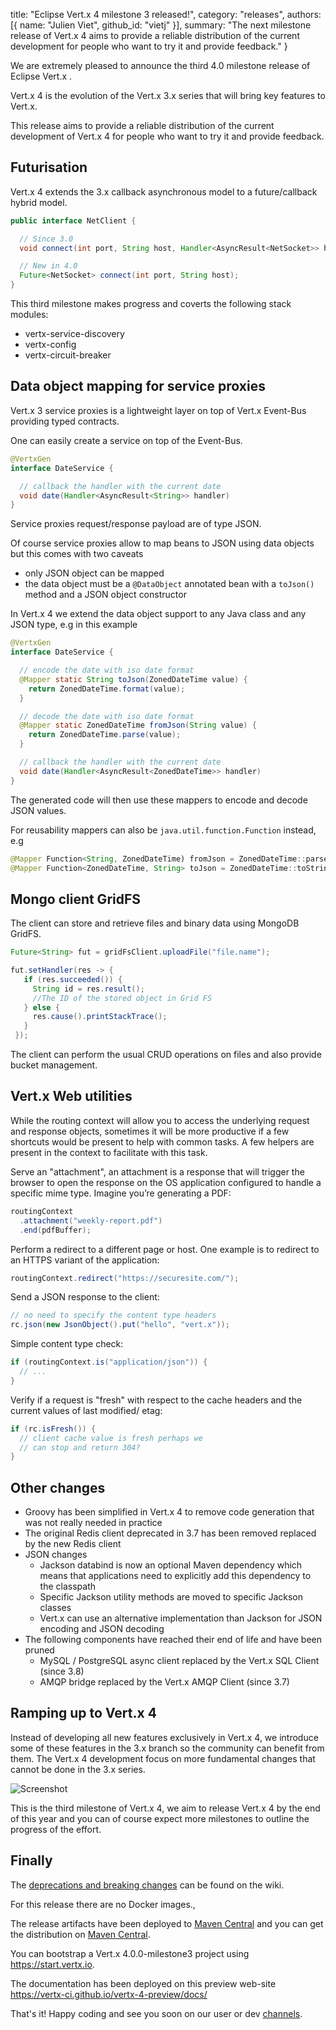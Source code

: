   title: "Eclipse Vert.x 4 milestone 3 released!",
  category: "releases",
  authors: [{
    name: "Julien Viet",
    github_id: "vietj"
  }],
  summary: "The next milestone release of Vert.x 4 aims to provide a reliable distribution of the current development for people who want to try it and provide feedback."
}

We are extremely pleased to announce the third 4.0 milestone release of Eclipse Vert.x .

Vert.x 4 is the evolution of the Vert.x 3.x series that will bring key features to Vert.x.

This release aims to provide a reliable distribution of the current development of Vert.x 4 for people who
want to try it and provide feedback.

## Futurisation

Vert.x 4 extends the 3.x callback asynchronous model to a future/callback hybrid model.

```java
public interface NetClient {

  // Since 3.0
  void connect(int port, String host, Handler<AsyncResult<NetSocket>> handler);

  // New in 4.0
  Future<NetSocket> connect(int port, String host);
}
```

This third milestone makes progress and coverts the following stack modules:

- vertx-service-discovery
- vertx-config
- vertx-circuit-breaker

## Data object mapping for service proxies

Vert.x 3 service proxies is a lightweight layer on top of Vert.x Event-Bus providing typed contracts.

One can easily create a service on top of the Event-Bus.

```java
@VertxGen
interface DateService {

  // callback the handler with the current date
  void date(Handler<AsyncResult<String>> handler)
}
```

Service proxies request/response payload are of type JSON.

Of course service proxies allow to map beans to JSON using data objects but this comes with two caveats

- only JSON object can be mapped
- the data object must be a `@DataObject` annotated bean with a `toJson()` method and a JSON object constructor

In Vert.x 4 we extend the data object support to any Java class and any JSON type, e.g in this example

```java
@VertxGen
interface DateService {

  // encode the date with iso date format
  @Mapper static String toJson(ZonedDateTime value) {
    return ZonedDateTime.format(value);
  }

  // decode the date with iso date format
  @Mapper static ZonedDateTime fromJson(String value) {
    return ZonedDateTime.parse(value);
  }

  // callback the handler with the current date
  void date(Handler<AsyncResult<ZonedDateTime>> handler)
}
```

The generated code will then use these mappers to encode and decode JSON values.

For reusability mappers can also be `java.util.function.Function` instead, e.g

```java
@Mapper Function<String, ZonedDateTime) fromJson = ZonedDateTime::parse;
@Mapper Function<ZonedDateTime, String> toJson = ZonedDateTime::toString;
```

## Mongo client GridFS

The client can store and retrieve files and binary data using MongoDB GridFS.

```java
Future<String> fut = gridFsClient.uploadFile("file.name");

fut.setHandler(res -> {
   if (res.succeeded()) {
     String id = res.result();
     //The ID of the stored object in Grid FS
   } else {
     res.cause().printStackTrace();
   }
 });
```

The client can perform the usual CRUD operations on files and also provide bucket management.

## Vert.x Web utilities

While the routing context will allow you to access the underlying request and response objects, sometimes it will be
more productive if a few shortcuts would be present to help with common tasks. A few helpers are present in
the context to facilitate with this task.

Serve an "attachment", an attachment is a response that will trigger the browser to open the response on the OS application
configured to handle a specific mime type. Imagine you’re generating a PDF:

```java
routingContext
  .attachment("weekly-report.pdf")
  .end(pdfBuffer);
```

Perform a redirect to a different page or host. One example is to redirect to an HTTPS variant of the application:

```java
routingContext.redirect("https://securesite.com/");
```

Send a JSON response to the client:

```java
// no need to specify the content type headers
rc.json(new JsonObject().put("hello", "vert.x"));
```

Simple content type check:

```java
if (routingContext.is("application/json")) {
  // ...
}
```

Verify if a request is "fresh" with respect to the cache headers and the current values of last modified/ etag:

```java
if (rc.isFresh()) {
  // client cache value is fresh perhaps we
  // can stop and return 304?
}
```

## Other changes

- Groovy has been simplified in Vert.x 4 to remove code generation that was not really needed in practice
- The original Redis client deprecated in 3.7 has been removed replaced by the new Redis client
- JSON changes
  - Jackson databind is now an optional Maven dependency which means that applications need to explicitly add this dependency to the classpath
  - Specific Jackson utility methods are moved to specific Jackson classes
  - Vert.x can use an alternative implementation than Jackson for JSON encoding and JSON decoding
- The following components have reached their end of life and have been pruned
  - MySQL / PostgreSQL async client replaced by the Vert.x SQL Client (since 3.8)
  - AMQP bridge replaced by the Vert.x AMQP Client (since 3.7)

## Ramping up to Vert.x 4

Instead of developing all new features exclusively in Vert.x 4, we introduce some of these features in the 3.x branch
so the community can benefit from them. The Vert.x 4 development focus on more fundamental changes that cannot be done
in the 3.x series.

<img src="{{ site_url }}assets/blog/vertx-4-milestone3-release/vertx-4-timeline.png" alt="Screenshot" className="img-responsive" />

This is the third milestone of Vert.x 4, we aim to release Vert.x 4 by the end of this year and you can of course
expect more milestones to outline the progress of the effort.

## Finally

The [deprecations and breaking changes](https://github.com/vert-x3/wiki/wiki/4.0.0-Deprecations-and-breaking-changes)
 can be found on the wiki.

For this release there are no Docker images.,

The release artifacts have been deployed to [Maven Central](https://search.maven.org/search?q=g:io.vertx%20AND%20v:4.0.0-milestone3) and you can get the distribution on [Maven Central](https://repo1.maven.org/maven2/io/vertx/vertx-stack-manager/4.0.0-milestone3/).

You can bootstrap a Vert.x 4.0.0-milestone3 project using https://start.vertx.io.

The documentation has been deployed on this preview web-site https://vertx-ci.github.io/vertx-4-preview/docs/

That's it! Happy coding and see you soon on our user or dev [channels](https://vertx.io/community).
